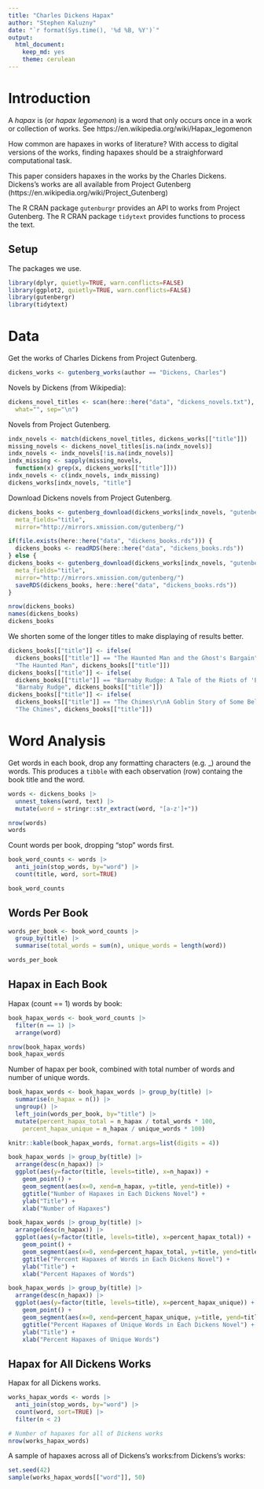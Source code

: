 ```yaml
---
title: "Charles Dickens Hapax"
author: "Stephen Kaluzny"
date: "`r format(Sys.time(), '%d %B, %Y')`"
output:
  html_document:
    keep_md: yes
    theme: cerulean
---
```

# Introduction
A _hapax_ is (or _hapax legomenon_) is a word that only occurs once in
a work or collection of works.
See https://en.wikipedia.org/wiki/Hapax_legomenon

How common are hapaxes in works of literature?
With access to digital versions of the works,
finding hapaxes should be a straighforward computational task.

This paper considers hapaxes in the works by the Charles Dickens.
Dickens's works are all available from Project Gutenberg
(https://en.wikipedia.org/wiki/Project_Gutenberg)

The R CRAN package `gutenburgr` provides an API to works from
Project Gutenberg.
The R CRAN package `tidytext` provides functions to process the text.

## Setup

The packages we use.
```r
library(dplyr, quietly=TRUE, warn.conflicts=FALSE)
library(ggplot2, quietly=TRUE, warn.conflicts=FALSE)
library(gutenbergr)
library(tidytext)
```

# Data
Get the works of Charles Dickens from Project Gutenberg.

```r
dickens_works <- gutenberg_works(author == "Dickens, Charles")
```

Novels by Dickens (from Wikipedia):
```r
dickens_novel_titles <- scan(here::here("data", "dickens_novels.txt"),
  what="", sep="\n")
```

Novels from Project Gutenberg.
```r
indx_novels <- match(dickens_novel_titles, dickens_works[["title"]])
missing_novels <- dickens_novel_titles[is.na(indx_novels)]
indx_novels <- indx_novels[!is.na(indx_novels)]
indx_missing <- sapply(missing_novels,
  function(x) grep(x, dickens_works[["title"]]))
indx_novels <- c(indx_novels, indx_missing)
dickens_works[indx_novels, "title"]
```

Download Dickens novels from Project Gutenberg.
```r
dickens_books <- gutenberg_download(dickens_works[indx_novels, "gutenberg_id"],
  meta_fields="title",
  mirror="http://mirrors.xmission.com/gutenberg/")
```

```r
if(file.exists(here::here("data", "dickens_books.rds"))) {
  dickens_books <- readRDS(here::here("data", "dickens_books.rds"))
} else {
dickens_books <- gutenberg_download(dickens_works[indx_novels, "gutenberg_id"],
  meta_fields="title",
  mirror="http://mirrors.xmission.com/gutenberg/")
  saveRDS(dickens_books, here::here("data", "dickens_books.rds"))
}
```

```r
nrow(dickens_books)
names(dickens_books)
dickens_books
```

We shorten some of the longer titles to make displaying of results better.

```r
dickens_books[["title"]] <- ifelse(
  dickens_books[["title"]] == "The Haunted Man and the Ghost's Bargain",
  "The Haunted Man", dickens_books[["title"]])
dickens_books[["title"]] <- ifelse(
  dickens_books[["title"]] == "Barnaby Rudge: A Tale of the Riots of 'Eighty",
  "Barnaby Rudge", dickens_books[["title"]])
dickens_books[["title"]] <- ifelse(
  dickens_books[["title"]] == "The Chimes\r\nA Goblin Story of Some Bells That Rang an Old Year out and a New Year In",
  "The Chimes", dickens_books[["title"]])
```

# Word Analysis

Get words in each book,
drop any formatting characters (e.g. \_) around the words.
This produces a `tibble` with each observation (row)
containg the book title and the word.
```r
words <- dickens_books |>
  unnest_tokens(word, text) |>
  mutate(word = stringr::str_extract(word, "[a-z']+"))
```

```r
nrow(words)
words
```

Count words per book, dropping "stop" words first.
```r
book_word_counts <- words |>
  anti_join(stop_words, by="word") |>
  count(title, word, sort=TRUE)
```

```r
book_word_counts
```

## Words Per Book
```r
words_per_book <- book_word_counts |>
  group_by(title) |>
  summarise(total_words = sum(n), unique_words = length(word))
```

```r
words_per_book
```

## Hapax in Each Book

Hapax (count == 1) words by book:
```r
book_hapax_words <- book_word_counts |>
  filter(n == 1) |>
  arrange(word)
```

```r
nrow(book_hapax_words)
book_hapax_words
```
  
Number of hapax per book,
combined with total number of words and number of unique words.

```r
book_hapax_words <- book_hapax_words |> group_by(title) |>
  summarise(n_hapax = n()) |>
  ungroup() |>
  left_join(words_per_book, by="title") |>
  mutate(percent_hapax_total = n_hapax / total_words * 100,
    percent_hapax_unique = n_hapax / unique_words * 100)
```
```r
knitr::kable(book_hapax_words, format.args=list(digits = 4))
```

```r
book_hapax_words |> group_by(title) |>
  arrange(desc(n_hapax)) |>
  ggplot(aes(y=factor(title, levels=title), x=n_hapax)) +
    geom_point() +
    geom_segment(aes(x=0, xend=n_hapax, y=title, yend=title)) +
    ggtitle("Number of Hapaxes in Each Dickens Novel") +
    ylab("Title") +
    xlab("Number of Hapaxes")
```

```r
book_hapax_words |> group_by(title) |>
  arrange(desc(n_hapax)) |>
  ggplot(aes(y=factor(title, levels=title), x=percent_hapax_total)) +
    geom_point() +
    geom_segment(aes(x=0, xend=percent_hapax_total, y=title, yend=title)) +
    ggtitle("Percent Hapaxes of Words in Each Dickens Novel") +
    ylab("Title") +
    xlab("Percent Hapaxes of Words")
```

```r
book_hapax_words |> group_by(title) |>
  arrange(desc(n_hapax)) |>
  ggplot(aes(y=factor(title, levels=title), x=percent_hapax_unique)) +
    geom_point() +
    geom_segment(aes(x=0, xend=percent_hapax_unique, y=title, yend=title)) +
    ggtitle("Percent Hapaxes of Unique Words in Each Dickens Novel") +
    ylab("Title") +
    xlab("Percent Hapaxes of Unique Words")
```

## Hapax for All Dickens Works

Hapax for all Dickens works.
```r
works_hapax_words <- words |>
  anti_join(stop_words, by="word") |>
  count(word, sort=TRUE) |>
  filter(n < 2)
```

```r
# Number of hapaxes for all of Dickens works
nrow(works_hapax_words)
```

A sample of hapaxes across all of Dickens's works:from Dickens's works:
```r
set.seed(42)
sample(works_hapax_words[["word"]], 50)
```

